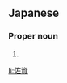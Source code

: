 ==Japanese==
{{ja-kanjitab|佐|資}}

===Proper noun===
{{ja-pos|さとる|proper}}

# {{given name|male|lang=ja|sort=さとる}}

[[li:佐資]]